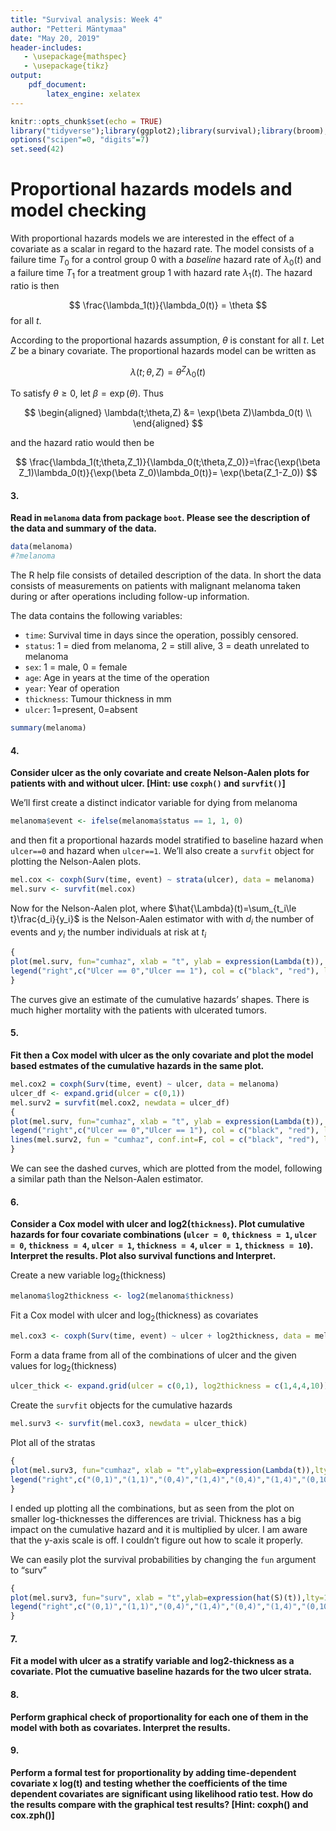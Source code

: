 ```yaml
---
title: "Survival analysis: Week 4"
author: "Petteri Mäntymaa"
date: "May 20, 2019"
header-includes:
   - \usepackage{mathspec}
   - \usepackage{tikz}
output:
    pdf_document:
        latex_engine: xelatex
---
```


```r
knitr::opts_chunk$set(echo = TRUE)
library("tidyverse");library(ggplot2);library(survival);library(broom);library(eha); library(tinytex); library(survminer);library(KMsurv); library(timereg); library(boot)
options("scipen"=0, "digits"=7)
set.seed(42)
```

# Proportional hazards models and model checking

With proportional hazards models we are interested in the effect of a covariate as a scalar in regard to the hazard rate. The model consists of a failure time $T_0$ for a control group 0 with a *baseline* hazard rate of $\lambda_0(t)$ and a failure time $T_1$ for a treatment group 1 with hazard rate $\lambda_1(t)$. The hazard ratio is then

$$
\frac{\lambda_1(t)}{\lambda_0(t)} = \theta
$$
for all $t$.

According to the proportional hazards assumption, $\theta$ is constant for all $t$. Let $Z$ be a binary covariate. The proportional hazards model can be written as

$$
\lambda(t;\theta,Z) = \theta^Z\lambda_0(t)
$$

To satisfy $\theta \ge 0$, let $\beta=\exp(\theta)$. Thus

$$
\begin{aligned}
\lambda(t;\theta,Z) &= \exp(\beta Z)\lambda_0(t) \\
\end{aligned}
$$

and the hazard ratio would then be

$$
\frac{\lambda_1(t;\theta,Z_1)}{\lambda_0(t;\theta,Z_0)}=\frac{\exp(\beta Z_1)\lambda_0(t)}{\exp(\beta Z_0)\lambda_0(t)}= \exp(\beta(Z_1-Z_0))
$$


#### 3.

**Read in `melanoma` data from package `boot`. Please see the description of the data and summary of the data.**

```r
data(melanoma)
#?melanoma
```

The R help file consists of detailed description of the data. In short the data consists of measurements on patients with malignant melanoma taken during or after operations including follow-up information.

The data contains the following variables:

* `time`: Survival time in days since the operation, possibly censored.
* `status`: 1 = died from melanoma, 2 = still alive, 3 = death unrelated to melanoma
* `sex`: 1 = male, 0 = female
* `age`: Age in years at the time of the operation
* `year`: Year of operation
* `thickness`: Tumour thickness in mm
* `ulcer`: 1=present, 0=absent

```r
summary(melanoma)
```

#### 4.

**Consider ulcer as the only covariate and create Nelson-Aalen plots for patients with and without ulcer. [Hint: use `coxph()` and `survfit()`]**

We'll first create a distinct indicator variable for dying from melanoma

```r
melanoma$event <- ifelse(melanoma$status == 1, 1, 0)
```

and then fit a proportional hazards model stratified to baseline hazard when `ulcer==0` and hazard when `ulcer==1`. We'll also create a `survfit` object for plotting the Nelson-Aalen plots.

```r
mel.cox <- coxph(Surv(time, event) ~ strata(ulcer), data = melanoma)
mel.surv <- survfit(mel.cox)
```

Now for the Nelson-Aalen plot, where $\hat{\Lambda}(t)=\sum_{t_i\le t}\frac{d_i}{y_i}$ is the Nelson-Aalen estimator with with $d_i$ the number of events and $y_i$ the number individuals at risk at $t_i$

```r
{
plot(mel.surv, fun="cumhaz", xlab = "t", ylab = expression(Lambda(t)), col = c("black", "red"), lty = c(1,1))
legend("right",c("Ulcer == 0","Ulcer == 1"), col = c("black", "red"), lty = c(1,1))
}
```

The curves give an estimate of the cumulative hazards' shapes. There is much higher mortality with the patients with ulcerated tumors.

#### 5.

**Fit then a Cox model with ulcer as the only covariate and plot the model based estmates of the cumulative hazards in the same plot.**

```r
mel.cox2 = coxph(Surv(time, event) ~ ulcer, data = melanoma)
ulcer_df <- expand.grid(ulcer = c(0,1))
mel.surv2 = survfit(mel.cox2, newdata = ulcer_df)
{
plot(mel.surv, fun="cumhaz", xlab = "t", ylab = expression(Lambda(t)), col = c("black", "red"), lty = c(1,1))
legend("right",c("Ulcer == 0","Ulcer == 1"), col = c("black", "red"), lty = c(1,1))
lines(mel.surv2, fun = "cumhaz", conf.int=F, col = c("black", "red"), lty=c(2,2))
}

```

We can see the dashed curves, which are plotted from the model, following a similar path than the Nelson-Aalen estimator.

#### 6.

**Consider a Cox model with ulcer and log2(`thickness`). Plot cumulative hazards for four covariate combinations (`ulcer = 0`, `thickness = 1`, `ulcer = 0`, `thickness = 4`, `ulcer = 1`, `thickness = 4`, `ulcer = 1`, `thickness = 10`). Interpret the results. Plot also survival functions and Interpret.**

Create a new variable $\log_2(\text{thickness})$

```r
melanoma$log2thickness <- log2(melanoma$thickness)
```

Fit a Cox model with ulcer and $\log_2(\text{thickness})$ as covariates

```r
mel.cox3 <- coxph(Surv(time, event) ~ ulcer + log2thickness, data = melanoma)
```

Form a data frame from all of the combinations of ulcer and the given values for $\log_2(\text{thickness})$

```r
ulcer_thick <- expand.grid(ulcer = c(0,1), log2thickness = c(1,4,4,10))
```

Create the `survfit` objects for the cumulative hazards 

```r
mel.surv3 <- survfit(mel.cox3, newdata = ulcer_thick)
```

Plot all of the stratas

```r
{
plot(mel.surv3, fun="cumhaz", xlab = "t",ylab=expression(Lambda(t)),lty=1:8, col = rev(2*1:8))
legend("right",c("(0,1)","(1,1)","(0,4)","(1,4)","(0,4)","(1,4)","(0,10)","(1,10)"), col = rev(2*1:8), lty=1:8)
}
```

I ended up plotting all the combinations, but as seen from the plot on smaller log-thicknesses the differences are trivial. Thickness has a big impact on the cumulative hazard and it is multiplied by ulcer. I am aware that the y-axis scale is off. I couldn't figure out how to scale it properly.

We can easily plot the survival probabilities by changing the `fun` argument to "surv"

```r
{
plot(mel.surv3, fun="surv", xlab = "t",ylab=expression(hat(S)(t)),lty=1:8, col = rev(2*1:8))
legend("right",c("(0,1)","(1,1)","(0,4)","(1,4)","(0,4)","(1,4)","(0,10)","(1,10)"), col = rev(2*1:8), lty=1:8)
}
```

#### 7.

**Fit a model with ulcer as a stratify variable and log2-thickness as a covariate. Plot the cumuative baseline hazards for the two ulcer strata.**

#### 8.

**Perform graphical check of proportionality for each one of them in the model with both as covariates. Interpret the results.**

#### 9.

**Perform a formal test for proportionality by adding time-dependent covariate x log(t) and testing whether the coefficients of the time dependent covariates are significant using likelihood ratio test. How do the results compare with the graphical test results? [Hint: coxph() and cox.zph()]**
